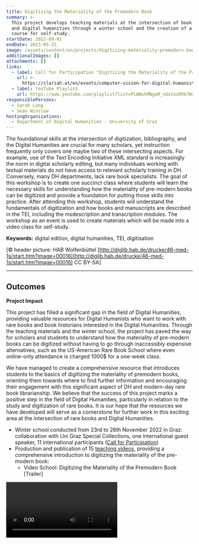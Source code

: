 ```yaml
---
title: Digitizing the Materiality of the Premodern Book
summary: >-
  This project develops teaching materials at the intersection of book history
  and digital humanities through a winter school and the creation of a video
  course for self-study.
startDate: 2022-09-01
endDate: 2023-05-31
image: /assets/content/en/projects/digitizing-materiality-premodern-book/image.png
additionalImages: []
attachments: []
links:
  - label: Call for Participation "Digitizing the Materiality of the Premodern Book"
    url: >-
      https://clariah.at/en/events/computer-vision-for-digital-humanists-a-three-day-winter-school-hosted-by-the-university-of-graz/
  - label: YouTube Playlist
    url: https://www.youtube.com/playlist?list=PLWNohMNguM_ndstozDRk7WcqjXv5EFzNC
responsiblePersons:
  - Sarah Lang
  - Sean Winslow
hostingOrganizations:
  - Department of Digital Humanities - University of Graz
---
```

The foundational skills at the intersection of digitization, bibliography, and the Digital Humanities are crucial for many scholars, yet instruction frequently only covers one maybe two of these intersecting aspects. For example, use of the Text Encoding Initiative XML standard is increasingly the norm in digital scholarly editing, but many individuals working with textual materials do not have access to relevant scholarly training in DH. Conversely, many DH departments, lack rare book specialists. The goal of this workshop is to create one succinct class where students will learn the necessary skills for understanding how the materiality of pre-modern books can be digitized and provide a foundation for putting those skills into practice. After attending this workshop, students will understand the fundamentals of digitization and how books and manuscripts are described in the TEI, including the msdescription and transcription modules. The workshop as an event is used to create materials which will be made into a video class for self-study.

**Keywords:** digital edition, digital humanities, TEI, digitisation

\[© header picture: HAB Wolfenbüttel [http://diglib.hab.de/drucke/46-med-1s/start.htm?image=00016](http://diglib.hab.de/drucke/46-med-1s/start.htm?image=00016) CC BY-SA]

---

## **Outcomes**

**Project Impact**

This project has filled a significant gap in the field of Digital Humanities, providing valuable resources for Digital Humanists who want to work with rare books and book historians interested in the Digital Humanities. Through the teaching materials and the winter school, the project has paved the way for scholars and students to understand how the materiality of pre-modern books can be digitized without having to go through inaccessibly expensive alternatives, such as the US-American Rare Book School where even online-only attendance is charged 1000$ for a one-week class.

We have managed to create a comprehensive resource that introduces students to the basics of digitizing the materiality of premodern books, orienting them towards where to find further information and encouraging their engagement with this significant aspect of DH and modern-day rare book librarianship. We believe that the success of this project marks a positive step in the field of Digital Humanities, particularly in relation to the study and digitization of rare books. It is our hope that the resources we have developed will serve as a cornerstone for further work in this exciting area at the intersection of rare books and Digital Humanities.

* Winter school conducted from 23rd to 26th November 2022 in Graz: collaboration with Uni Graz Special Collections, one international guest speaker, 11 international participants ([Call for Participation](https://clariah.at/en/events/computer-vision-for-digital-humanists-a-three-day-winter-school-hosted-by-the-university-of-graz/))
* Production and publication of 15 [teaching videos](https://www.youtube.com/playlist?list=PLWNohMNguM_ndstozDRk7WcqjXv5EFzNC), providing a comprehensive introduction to digitizing the materiality of the pre-modern book:
  * Video School: Digitizing the Materiality of the Premodern Book \[Trailer]

<Video provider="youtube" id="3yLFLaB17hQ" />

* A very brief introduction to book history (by Prof. Erich Renhart, part 1)
* A very brief introduction to book history (by Prof. Erich Renhart, part 2)
* What is the materiality of the book? (production, use and reuse) by Megan Piorko
* How to describe pre-modern books (theory of bibliographic description) by Megan Piorko
* How to describe pre-modern books (bibliographic description) by Megan Piorko
* Digitizing pre-modern books at the University Graz Special Collections (tour by Pia Fiedler, part 1)
* Digitization at the University Graz Special Collections (tour by Pia Fiedler, part 2)
* A quick introduction to annotating data with XML in the oXygen editor (by Sarah Lang)
* How how does multi-spectral imaging work? (by Sean Winslow)
* How to use the Text Encoding Initiative (TEI) for digital scholarly editing (by Sarah Lang)
* \[Advanced] How to use the TEI for digital scholarly editing (by Sarah Lang)
* Best practices and publication workfows for TEI-XML data in the Digital Humanities (by Sarah Lang)
* How to describe manuscripts using the TEI MsDesc module (by Sean Winslow, part 1)
* What is a Digital Scholarly Edition? A primer on data modeling, theory & archiving (by Sarah Lang)
* How to describe manuscripts using the TEI MsDesc module (by Sean Winslow, part 2)
* How to describe manuscripts using the TEI MsDesc module (by Sean Winslow, part 3)
* How to transcribe with Transkribus for digital scholarly editing (by Sarah Lang)
* The future of printed books and digital editions (by Sarah Lang)
* Francis Bacon and alchemical texts
* Is it print or manuscript?
* This book shows evidence of the printing process
* How to TEI-encode the indexing material in this early modern herbiary?
* Galileo's Sidereal Messenger (1610s): Real or forgery?
* This early printed book looks like a manuscript!
* Three chymical texts mysteriously bound together?
* Incurable edition of Ortus Sanitatis
* How to do the bibliographical transcription of a title page?
* The largest book you've ever seen!
* Why Arnold Schwarzenegger once dropped an invaluable historical book
* Why you DON'T use white gloves to handle rare books!
* How to avoid damaging a historical book's spine!
* How to handle rare books?
* What's with this rare Georgian text scroll?
* Have you heard of palimpsests before?
* How to digitise the materiality of the pre-modern book?
* What's the difference between research-driven and curation-driven modelling?
* What's the role of Modeling in the Digital Humanities?
* Super short intro to XML
* XML means "create your own standard. Or does it?
* What is XML? (for Humanists)
* What is the materiality of the book? What is a text?
